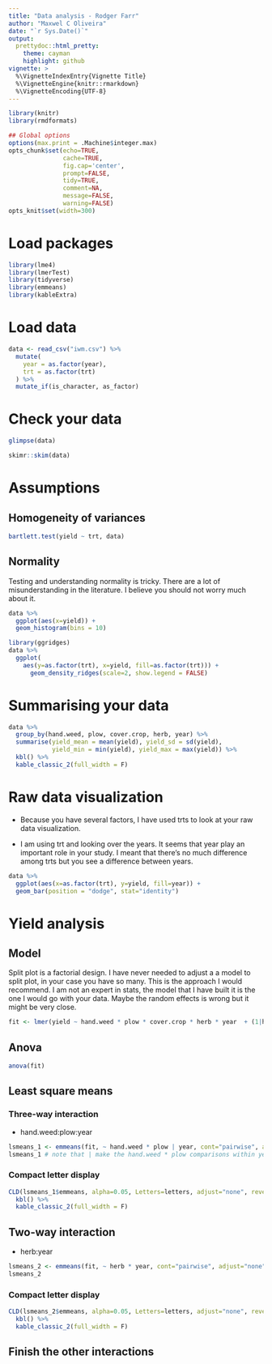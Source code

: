 ```yaml
---
title: "Data analysis - Rodger Farr"
author: "Maxwel C Oliveira"
date: "`r Sys.Date()`"
output:
  prettydoc::html_pretty:
    theme: cayman
    highlight: github
vignette: >
  %\VignetteIndexEntry{Vignette Title}
  %\VignetteEngine{knitr::rmarkdown}
  %\VignetteEncoding{UTF-8}
---
```


```r
library(knitr)
library(rmdformats)

## Global options
options(max.print = .Machine$integer.max)
opts_chunk$set(echo=TRUE,
               cache=TRUE,
               fig.cap='center',
               prompt=FALSE,
               tidy=TRUE,
               comment=NA,
               message=FALSE,
               warning=FALSE)
opts_knit$set(width=300)
```

# Load packages

```r
library(lme4)
library(lmerTest)
library(tidyverse)
library(emmeans)
library(kableExtra)
```


# Load data

```r
data <- read_csv("iwm.csv") %>% 
  mutate(
    year = as.factor(year),
    trt = as.factor(trt)
  ) %>% 
  mutate_if(is_character, as_factor)
```


# Check your data

```r
glimpse(data) 
```

```r
skimr::skim(data)
```


# Assumptions


## Homogeneity of variances


```r
bartlett.test(yield ~ trt, data)
```



## Normality

Testing and understanding normality is tricky. There are a lot of misunderstanding in the literature. I believe you should not worry much about it.

```r
data %>% 
  ggplot(aes(x=yield)) +
  geom_histogram(bins = 10)
```

```r
library(ggridges)
data %>% 
  ggplot(
    aes(y=as.factor(trt), x=yield, fill=as.factor(trt))) +
      geom_density_ridges(scale=2, show.legend = FALSE)
```

# Summarising your data

```r
data %>%
  group_by(hand.weed, plow, cover.crop, herb, year) %>% 
  summarise(yield_mean = mean(yield), yield_sd = sd(yield), 
            yield_min = min(yield), yield_max = max(yield)) %>%
  kbl() %>%
  kable_classic_2(full_width = F)
```



# Raw data visualization

- Because you have several factors, I have used trts to look at your raw data visualization.

- I am using trt and looking over the years. It seems that year play an important role in your study. I meant that there's no much difference among trts but you see a difference between years.



```r
data %>% 
  ggplot(aes(x=as.factor(trt), y=yield, fill=year)) +
  geom_bar(position = "dodge", stat="identity")
```


# Yield analysis

## Model

Split plot is a factorial design. I have never needed to adjust a a model to split plot, in your case you have so many. This is the approach I would recommend. I am not an expert in stats, the model that I have built it is the one I would go with your data. Maybe the random effects is wrong but it might be very close.

```r
fit <- lmer(yield ~ hand.weed * plow * cover.crop * herb * year  + (1|hand.weed:plow:cover.crop:herb) + (1|year:block), data, REML= FALSE)
```


## Anova

```r
anova(fit)
```

## Least square means

### Three-way interaction

- hand.weed:plow:year

```r
lsmeans_1 <- emmeans(fit, ~ hand.weed * plow | year, cont="pairwise", adjust="none", alpha=0.05)
lsmeans_1 # note that | make the hand.weed * plow comparisons within year (2 sets of comparisons) - You can play with | or *
```

### Compact letter display


```r
CLD(lsmeans_1$emmeans, alpha=0.05, Letters=letters, adjust="none", reversed = TRUE) %>%
  kbl() %>%
  kable_classic_2(full_width = F)
```



## Two-way interaction

- herb:year 

```r
lsmeans_2 <- emmeans(fit, ~ herb * year, cont="pairwise", adjust="none", alpha=0.05)
lsmeans_2
```

### Compact letter display


```r
CLD(lsmeans_2$emmeans, alpha=0.05, Letters=letters, adjust="none", reversed = TRUE) %>%
  kbl() %>%
  kable_classic_2(full_width = F)
```


## Finish the other interactions